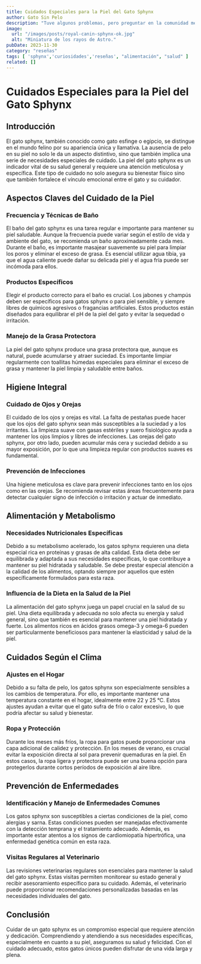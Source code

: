 ```yaml
---
title: Cuidados Especiales para la Piel del Gato Sphynx
author: Gato Sin Pelo
description: "Tuve algunos problemas, pero preguntar en la comunidad me ayudó mucho."
image:
  url: "/images/posts/royal-canin-sphynx-ok.jpg"
  alt: "Miniatura de los rayos de Astro."
pubDate: 2023-11-30
category: "reseñas"
tags: [ 'sphynx','curiosidades','reseñas', "alimentación", "salud" ]
related: []
---
```


# Cuidados Especiales para la Piel del Gato Sphynx

## Introducción

El gato sphynx, también conocido como gato esfinge o egipcio, se distingue en el mundo felino por su apariencia única y llamativa. La ausencia de pelo en su piel no solo le da un aspecto distintivo, sino que también implica una serie de necesidades especiales de cuidado. La piel del gato sphynx es un indicador vital de su salud general y requiere una atención meticulosa y específica. Este tipo de cuidado no solo asegura su bienestar físico sino que también fortalece el vínculo emocional entre el gato y su cuidador.

## Aspectos Claves del Cuidado de la Piel

### Frecuencia y Técnicas de Baño

El baño del gato sphynx es una tarea regular e importante para mantener su piel saludable. Aunque la frecuencia puede variar según el estilo de vida y ambiente del gato, se recomienda un baño aproximadamente cada mes. Durante el baño, es importante masajear suavemente su piel para limpiar los poros y eliminar el exceso de grasa. Es esencial utilizar agua tibia, ya que el agua caliente puede dañar su delicada piel y el agua fría puede ser incómoda para ellos.

### Productos Específicos

Elegir el producto correcto para el baño es crucial. Los jabones y champús deben ser específicos para gatos sphynx o para piel sensible, y siempre libres de químicos agresivos o fragancias artificiales. Estos productos están diseñados para equilibrar el pH de la piel del gato y evitar la sequedad o irritación.

### Manejo de la Grasa Protectora

La piel del gato sphynx produce una grasa protectora que, aunque es natural, puede acumularse y atraer suciedad. Es importante limpiar regularmente con toallitas húmedas especiales para eliminar el exceso de grasa y mantener la piel limpia y saludable entre baños.

## Higiene Integral

### Cuidado de Ojos y Orejas

El cuidado de los ojos y orejas es vital. La falta de pestañas puede hacer que los ojos del gato sphynx sean más susceptibles a la suciedad y a los irritantes. La limpieza suave con gasas estériles y suero fisiológico ayuda a mantener los ojos limpios y libres de infecciones. Las orejas del gato sphynx, por otro lado, pueden acumular más cera y suciedad debido a su mayor exposición, por lo que una limpieza regular con productos suaves es fundamental.

### Prevención de Infecciones

Una higiene meticulosa es clave para prevenir infecciones tanto en los ojos como en las orejas. Se recomienda revisar estas áreas frecuentemente para detectar cualquier signo de infección o irritación y actuar de inmediato.

## Alimentación y Metabolismo

### Necesidades Nutricionales Específicas

Debido a su metabolismo acelerado, los gatos sphynx requieren una dieta especial rica en proteínas y grasas de alta calidad. Esta dieta debe ser equilibrada y adaptada a sus necesidades específicas, lo que contribuye a mantener su piel hidratada y saludable. Se debe prestar especial atención a la calidad de los alimentos, optando siempre por aquellos que estén específicamente formulados para esta raza.

### Influencia de la Dieta en la Salud de la Piel

La alimentación del gato sphynx juega un papel crucial en la salud de su piel. Una dieta equilibrada y adecuada no solo afecta su energía y salud general, sino que también es esencial para mantener una piel hidratada y fuerte. Los alimentos ricos en ácidos grasos omega-3 y omega-6 pueden ser particularmente beneficiosos para mantener la elasticidad y salud de la piel.

## Cuidados Según el Clima

### Ajustes en el Hogar

Debido a su falta de pelo, los gatos sphynx son especialmente sensibles a los cambios de temperatura. Por ello, es importante mantener una temperatura constante en el hogar, idealmente entre 22 y 25 °C. Estos ajustes ayudan a evitar que el gato sufra de frío o calor excesivo, lo que podría afectar su salud y bienestar.

### Ropa y Protección

Durante los meses más fríos, la ropa para gatos puede proporcionar una capa adicional de calidez y protección. En los meses de verano, es crucial evitar la exposición directa al sol para prevenir quemaduras en la piel. En estos casos, la ropa ligera y protectora puede ser una buena opción para protegerlos durante cortos períodos de exposición al aire libre.

## Prevención de Enfermedades

### Identificación y Manejo de Enfermedades Comunes

Los gatos sphynx son susceptibles a ciertas condiciones de la piel, como alergias y sarna. Estas condiciones pueden ser manejadas efectivamente con la detección temprana y el tratamiento adecuado. Además, es importante estar atentos a los signos de cardiomiopatía hipertrófica, una enfermedad genética común en esta raza.

### Visitas Regulares al Veterinario

Las revisiones veterinarias regulares son esenciales para mantener la salud del gato sphynx. Estas visitas permiten monitorear su estado general y recibir asesoramiento específico para su cuidado. Además, el veterinario puede proporcionar recomendaciones personalizadas basadas en las necesidades individuales del gato.

## Conclusión

Cuidar de un gato sphynx es un compromiso especial que requiere atención y dedicación. Comprendiendo y atendiendo a sus necesidades específicas, especialmente en cuanto a su piel, aseguramos su salud y felicidad. Con el cuidado adecuado, estos gatos únicos pueden disfrutar de una vida larga y plena.



